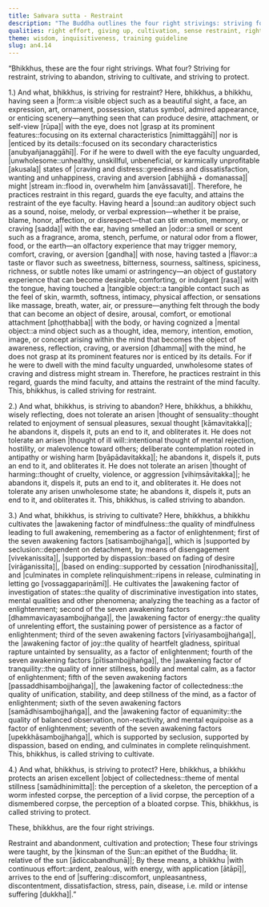 ```yaml
---
title: Saṁvara sutta - Restraint
description: "The Buddha outlines the four right strivings: striving for restraint, striving to abandon, striving to cultivate, and striving to protect."
qualities: right effort, giving up, cultivation, sense restraint, right intention, mindfulness, examination, joyful pleasure, tranquility, collectedness, equanimity, recognition of unattractiveness, continuous effort
theme: wisdom, inquisitiveness, training guideline
slug: an4.14
---
```


“Bhikkhus, these are the four right strivings. What four? Striving for restraint, striving to abandon, striving to cultivate, and striving to protect.

1.) And what, bhikkhus, is striving for restraint? Here, bhikkhus, a bhikkhu, having seen a |form::a visible object such as a beautiful sight, a face, an expression, art, ornament, possession, status symbol, admired appearance, or enticing scenery—anything seen that can produce desire, attachment, or self-view [rūpa]| with the eye, does not |grasp at its prominent features::focusing on its external characteristics [nimittaggāhī]| nor is |enticed by its details::focused on its secondary characteristics [anubyañjanaggāhī]|. For if he were to dwell with the eye faculty unguarded, |unwholesome::unhealthy, unskillful, unbeneficial, or karmically unprofitable [akusala]| states of |craving and distress::greediness and dissatisfaction, wanting and unhappiness, craving and aversion [abhijjhā + domanassa]| might |stream in::flood in, overwhelm him [anvāssavati]|. Therefore, he practices restraint in this regard, guards the eye faculty, and attains the restraint of the eye faculty. Having heard a |sound::an auditory object such as a sound, noise, melody, or verbal expression—whether it be praise, blame, honor, affection, or disrespect—that can stir emotion, memory, or craving [sadda]| with the ear, having smelled an |odor::a smell or scent such as a fragrance, aroma, stench, perfume, or natural odor from a flower, food, or the earth—an olfactory experience that may trigger memory, comfort, craving, or aversion [gandha]| with nose, having tasted a |flavor::a taste or flavor such as sweetness, bitterness, sourness, saltiness, spiciness, richness, or subtle notes like umami or astringency—an object of gustatory experience that can become desirable, comforting, or indulgent [rasa]| with the tongue, having touched a |tangible object::a tangible contact such as the feel of skin, warmth, softness, intimacy, physical affection, or sensations like massage, breath, water, air, or pressure—anything felt through the body that can become an object of desire, arousal, comfort, or emotional attachment [phoṭṭhabba]| with the body, or having cognized a |mental object::a mind object such as a thought, idea, memory, intention, emotion, image, or concept arising within the mind that becomes the object of awareness, reflection, craving, or aversion [dhamma]| with the mind, he does not grasp at its prominent features nor is enticed by its details. For if he were to dwell with the mind faculty unguarded, unwholesome states of craving and distress might stream in. Therefore, he practices restraint in this regard, guards the mind faculty, and attains the restraint of the mind faculty. This, bhikkhus, is called striving for restraint.

2.) And what, bhikkhus, is striving to abandon? Here, bhikkhus, a bhikkhu, wisely reflecting, does not tolerate an arisen |thought of sensuality::thought related to enjoyment of sensual pleasures, sexual thought [kāmavitakka]|; he abandons it, dispels it, puts an end to it, and obliterates it. He does not tolerate an arisen |thought of ill will::intentional thought of mental rejection, hostility, or malevolence toward others; deliberate contemplation rooted in antipathy or wishing harm [byāpādavitakka]|; he abandons it, dispels it, puts an end to it, and obliterates it. He does not tolerate an arisen |thought of harming::thought of cruelty, violence, or aggression [vihiṃsāvitakka]|; he abandons it, dispels it, puts an end to it, and obliterates it. He does not tolerate any arisen unwholesome state; he abandons it, dispels it, puts an end to it, and obliterates it. This, bhikkhus, is called striving to abandon.

3.) And what, bhikkhus, is striving to cultivate? Here, bhikkhus, a bhikkhu cultivates the |awakening factor of mindfulness::the quality of mindfulness leading to full awakening, remembering as a factor of enlightenment; first of the seven awakening factors [satisambojjhaṅga]|, which is |supported by seclusion::dependent on detachment, by means of disengagement [vivekanissita]|, |supported by dispassion::based on fading of desire [virāganissita]|, |based on ending::supported by cessation [nirodhanissita]|, and |culminates in complete relinquishment::ripens in release, culminating in letting go [vossaggapariṇāmī]|. He cultivates the |awakening factor of investigation of states::the quality of discriminative investigation into states, mental qualities and other phenomena; analyzing the teaching as a factor of enlightenment; second of the seven awakening factors [dhammavicayasambojjhaṅga]|, the |awakening factor of energy::the quality of unrelenting effort, the sustaining power of persistence as a factor of enlightenment; third of the seven awakening factors [vīriyasambojjhaṅga]|, the |awakening factor of joy::the quality of heartfelt gladness, spiritual rapture untainted by sensuality, as a factor of enlightenment; fourth of the seven awakening factors [pītisambojjhaṅga]|, the |awakening factor of tranquility::the quality of inner stillness, bodily and mental calm, as a factor of enlightenment; fifth of the seven awakening factors [passaddhisambojjhaṅga]|, the |awakening factor of collectedness::the quality of unification, stability, and deep stillness of the mind, as a factor of enlightenment; sixth of the seven awakening factors [samādhisambojjhaṅga]|, and the |awakening factor of equanimity::the quality of balanced observation, non-reactivity, and mental equipoise as a factor of enlightenment; seventh of the seven awakening factors [upekkhāsambojjhaṅga]|, which is supported by seclusion, supported by dispassion, based on ending, and culminates in complete relinquishment. This, bhikkhus, is called striving to cultivate.

4.) And what, bhikkhus, is striving to protect? Here, bhikkhus, a bhikkhu protects an arisen excellent |object of collectedness::theme of mental stillness [samādhinimitta]|: the perception of a skeleton, the perception of a worm infested corpse, the perception of a livid corpse, the perception of a dismembered corpse, the perception of a bloated corpse. This, bhikkhus, is called striving to protect.

These, bhikkhus, are the four right strivings.

Restraint and abandonment,
cultivation and protection;
These four strivings were taught,
by the |kinsman of the Sun::an epithet of the Buddha; lit. relative of the sun [ādiccabandhunā]|;
By these means, a bhikkhu |with continuous effort::ardent, zealous, with energy, with application [ātāpī]|,
arrives to the end of |suffering::discomfort, unpleasantness, discontentment, dissatisfaction, stress, pain, disease, i.e. mild or intense suffering [dukkha]|.”